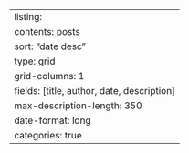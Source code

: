 ---
listing:
    contents: posts
    sort: "date desc"
    type: grid
    grid-columns: 1
    fields: [title, author, date, description]
    max-description-length: 350
    date-format: long
    categories: true
---